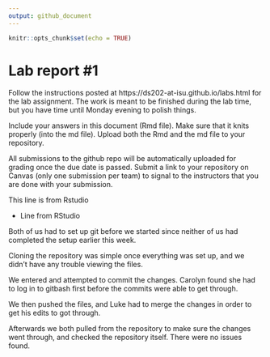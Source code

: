 ```yaml
---
output: github_document
---
```


<!-- README.md is generated from README.Rmd. Please edit the README.Rmd file -->


```r
knitr::opts_chunk$set(echo = TRUE)
```

# Lab report #1

Follow the instructions posted at https://ds202-at-isu.github.io/labs.html for the lab assignment. The work is meant to be finished during the lab time, but you have time until Monday evening to polish things.

Include your answers in this document (Rmd file). Make sure that it knits properly (into the md file). Upload both the Rmd and the md file to your repository.  

All submissions to the github repo will be automatically uploaded for grading once the due date is passed.
Submit a link to your repository on Canvas (only one submission per team) to signal to the instructors that you are done with your submission.

This line is from Rstudio

- Line from RStudio

Both of us had to set up git before we started since neither of us had completed the setup earlier this week.

Cloning the repository was simple once everything was set up, and we didn't have any trouble viewing the files.

We entered and attempted to commit the changes. Carolyn found she had to log in to gitbash first before the commits were able to get through. 

We then pushed the files, and Luke had to merge the changes in order to get his edits to got through.

Afterwards we both pulled from the repository to make sure the changes went through, and checked the repository itself. There were no issues found.


